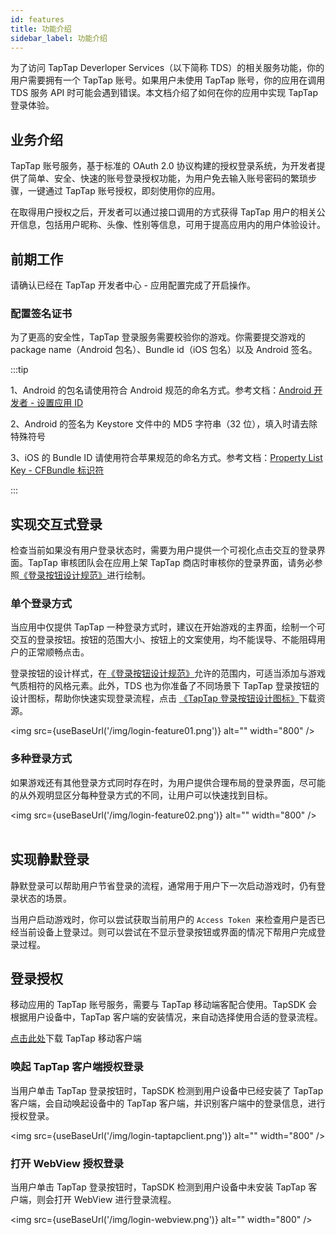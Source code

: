 ```yaml
---
id: features
title: 功能介绍
sidebar_label: 功能介绍
---
```



为了访问 TapTap Deverloper Services（以下简称 TDS）的相关服务功能，你的用户需要拥有一个 TapTap 账号。如果用户未使用 TapTap 账号，你的应用在调用 TDS 服务 API 时可能会遇到错误。本文档介绍了如何在你的应用中实现 TapTap 登录体验。

## 业务介绍

TapTap 账号服务，基于标准的 OAuth 2.0 协议构建的授权登录系统，为开发者提供了简单、安全、快速的账号登录授权功能，为用户免去输入账号密码的繁琐步骤，一键通过 TapTap 账号授权，即刻使用你的应用。  

在取得用户授权之后，开发者可以通过接口调用的方式获得 TapTap 用户的相关公开信息，包括用户昵称、头像、性别等信息，可用于提高应用内的用户体验设计。  



## 前期工作

请确认已经在 TapTap 开发者中心 - 应用配置完成了开启操作。

### 配置签名证书

为了更高的安全性，TapTap 登录服务需要校验你的游戏。你需要提交游戏的 package name（Android 包名）、Bundle id（iOS 包名）以及 Android 签名。

:::tip

1、Android 的包名请使用符合 Android 规范的命名方式。参考文档：[Android 开发者 - 设置应用 ID](https://developer.android.com/studio/build/application-id)

2、Android 的签名为 Keystore 文件中的 MD5 字符串（32 位），填入时请去除特殊符号

3、iOS 的 Bundle ID 请使用符合苹果规范的命名方式。参考文档：[Property List Key - CFBundle 标识符](https://developer.apple.com/documentation/bundleresources/information_property_list/cfbundleidentifier)

:::

## 实现交互式登录 

检查当前如果没有用户登录状态时，需要为用户提供一个可视化点击交互的登录界面。TapTap 审核团队会在应用上架 TapTap 商店时审核你的登录界面，请务必参照[《登录按钮设计规范》](/design)进行绘制。

### 单个登录方式

当应用中仅提供 TapTap 一种登录方式时，建议在开始游戏的主界面，绘制一个可交互的登录按钮。按钮的范围大小、按钮上的文案使用，均不能误导、不能阻碍用户的正常顺畅点击。

登录按钮的设计样式，在[《登录按钮设计规范》](/design)允许的范围内，可适当添加与游戏气质相符的风格元素。此外，TDS 也为你准备了不同场景下 TapTap 登录按钮的设计图标，帮助你快速实现登录流程，点击 [《TapTap 登录按钮设计图标》](/tap-download)下载资源。


<img src={useBaseUrl('/img/login-feature01.png')} alt="" width="800" />


### 多种登录方式

如果游戏还有其他登录方式同时存在时，为用户提供合理布局的登录界面，尽可能的从外观明显区分每种登录方式的不同，让用户可以快速找到目标。

<img src={useBaseUrl('/img/login-feature02.png')} alt="" width="800" />
      

## 实现静默登录

静默登录可以帮助用户节省登录的流程，通常用于用户下一次启动游戏时，仍有登录状态的场景。  

当用户启动游戏时，你可以尝试获取当前用户的 `Access Token`  来检查用户是否已经当前设备上登录过。则可以尝试在不显示登录按钮或界面的情况下帮用户完成登录过程。



## 登录授权

移动应用的 TapTap 账号服务，需要与 TapTap 移动端客配合使用。TapSDK 会根据用户设备中，TapTap 客户端的安装情况，来自动选择使用合适的登录流程。  

[点击此处](https://www.taptap.cn/mobile)下载 TapTap 移动客户端

### 唤起 TapTap 客户端授权登录

当用户单击 TapTap 登录按钮时，TapSDK 检测到用户设备中已经安装了 TapTap 客户端，会自动唤起设备中的 TapTap 客户端，并识别客户端中的登录信息，进行授权登录。

<img src={useBaseUrl('/img/login-taptapclient.png')} alt="" width="800" />


### 打开 WebView 授权登录

当用户单击 TapTap 登录按钮时，TapSDK 检测到用户设备中未安装 TapTap 客户端，则会打开 WebView 进行登录流程。  

<img src={useBaseUrl('/img/login-webview.png')} alt="" width="800" />

